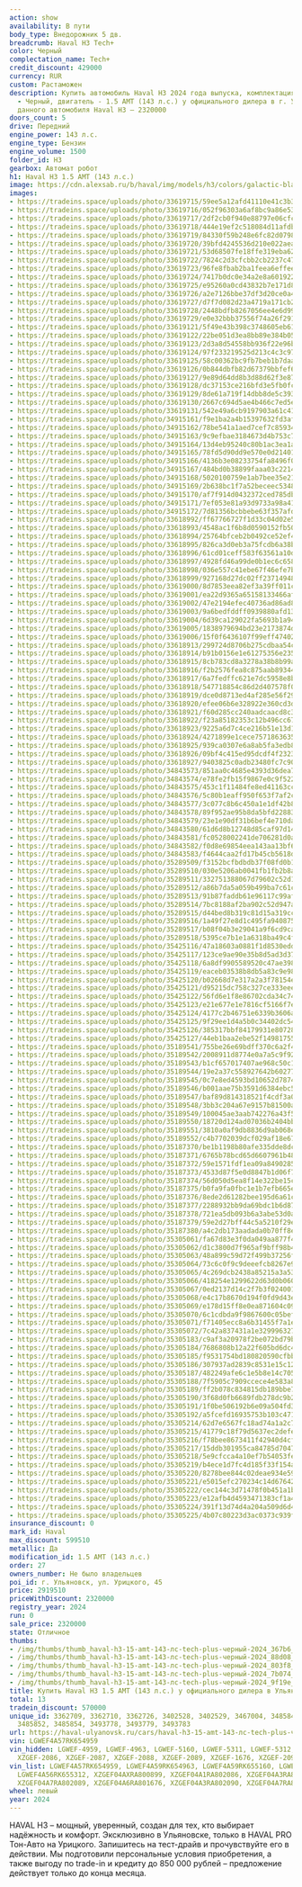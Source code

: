 ```yaml
---
action: show
availability: В пути
body_type: Внедорожник 5 дв.
breadcrumb: Haval H3 Tech+
color: Черный
complectation_name: Tech+
credit_discount: 429000
currency: RUR
custom: Растаможен
description: Купить автомобиль Haval H3 2024 года выпуска, комплектация Tech+, цвет
  - Черный, двигатель - 1.5 AMT (143 л.с.) у официального дилера в г. Ульяновск. Стоимость
  данного автомобиля Haval H3 – 2320000
doors_count: 5
drive: Передний
engine_power: 143 л.с.
engine_type: Бензин
engine_volume: 1500
folder_id: H3
gearbox: Автомат робот
h1: Haval H3 1.5 AMT (143 л.с.)
image: https://cdn.alexsab.ru/b/haval/img/models/h3/colors/galactic-black.webp
images:
- https://tradeins.space/uploads/photo/33619715/59ee5a12afd41110e41c3b3314d367b6.JPG
- https://tradeins.space/uploads/photo/33619716/052f96303a6af8bc9a86e53e88688d08.JPG
- https://tradeins.space/uploads/photo/33619717/2df2cb0f940e88797e06cfcd511803f8.JPG
- https://tradeins.space/uploads/photo/33619718/444e19ef2c518084d11afdb37cd7b074.JPG
- https://tradeins.space/uploads/photo/33619719/84330f59b248e6fc82d0798ea939f19e.jpg
- https://tradeins.space/uploads/photo/33619720/39bfd4245536d210e022aea225a9fe91.JPG
- https://tradeins.space/uploads/photo/33619721/53d68507fe18ffe319eba62c83e6e558.jpg
- https://tradeins.space/uploads/photo/33619722/7824c2d3cfcbb2cb2237c470ab539577.jpg
- https://tradeins.space/uploads/photo/33619723/96fe8fbab2ba1feea6effeeb46410fdc.jpg
- https://tradeins.space/uploads/photo/33619724/7417b0dc0e34a2e8a601922c388b02ae.jpg
- https://tradeins.space/uploads/photo/33619725/e95260a0cd43832b7e171d8d0e09aba9.jpg
- https://tradeins.space/uploads/photo/33619726/a2e7126bbe37df3d20ce0a415c172611.jpg
- https://tradeins.space/uploads/photo/33619727/d7f7d082d23a4719a171cb27073606d5.jpg
- https://tradeins.space/uploads/photo/33619728/2448bdfb8267056ee4e6d99c1a9d38a4.jpg
- https://tradeins.space/uploads/photo/33619729/e0e32bbb37556f74a26f29135d9b2d73.jpg
- https://tradeins.space/uploads/photo/33619121/5f49e43b398c3748605eb61e9f79d40d.JPG
- https://tradeins.space/uploads/photo/33619122/22be051d3ea8bb89e384b054f0ea173d.JPG
- https://tradeins.space/uploads/photo/33619123/2d3a8d54558bb936f22e96b52fc2b50e.jpg
- https://tradeins.space/uploads/photo/33619124/97f233219525d213c4c3c97c184e12ad.jpg
- https://tradeins.space/uploads/photo/33619125/58c00362bc9fb7beb1b7daaf95b49aaf.jpg
- https://tradeins.space/uploads/photo/33619126/0b844dbfb82d67379bbfef6e4c8ab184.jpg
- https://tradeins.space/uploads/photo/33619127/9e89d64dd8b3d88d62f3e87e1aa70d1a.jpg
- https://tradeins.space/uploads/photo/33619128/dc37153ce216bfd3e5fb0fc2d8f487ec.jpg
- https://tradeins.space/uploads/photo/33619129/8de61a719f14dbb8de5c39312de889b0.jpg
- https://tradeins.space/uploads/photo/33619130/2667c694d5ae4b466c7ed5e436461401.jpg
- https://tradeins.space/uploads/photo/33619131/542e49a6cb9197903a61c412f4c47428.jpg
- https://tradeins.space/uploads/photo/34915161/f9e1ba2a4b15397632fd3afd291c7374.jpg
- https://tradeins.space/uploads/photo/34915162/78be541a1aed7cef7c85934260cadda9.jpg
- https://tradeins.space/uploads/photo/34915163/9c9efbae3184673d4b753c76d5194ef2.jpg
- https://tradeins.space/uploads/photo/34915164/13d4eb95240c80b1ac3ea1a75199f12f.jpg
- https://tradeins.space/uploads/photo/34915165/78fd5d90dd9e570e0d214012b98b4ccc.jpg
- https://tradeins.space/uploads/photo/34915166/4136b3e08233754fa8496f0f82bcaefb.jpg
- https://tradeins.space/uploads/photo/34915167/484bd0b38899faaa03c2214ab15b210d.jpg
- https://tradeins.space/uploads/photo/34915168/5020100759e1ab7bee35e219cfe2fe00.jpg
- https://tradeins.space/uploads/photo/34915169/2b638bc1f7a52beceec5348b9c739d00.jpg
- https://tradeins.space/uploads/photo/34915170/af7f914d0432372ced785db19bb97026.jpg
- https://tradeins.space/uploads/photo/34915171/7ef053e81a93d9733a98a414772aa9dc.jpg
- https://tradeins.space/uploads/photo/34915172/7d81356bcbbebe63f357afd4dc7a966b.jpg
- https://tradeins.space/uploads/photo/33618992/ff67766727f1d33c04d02e5a32092220.JPG
- https://tradeins.space/uploads/photo/33618993/4548ac1f6b8d0590152fb50b721108a7.JPG
- https://tradeins.space/uploads/photo/33618994/25764bfceb2b0492ce52ef4c57b3cfb2.JPG
- https://tradeins.space/uploads/photo/33618995/826ca3d0eb3a75fcdb6a38ba5f8e374d.JPG
- https://tradeins.space/uploads/photo/33618996/61cd01ceff583f63561a10d88de50c74.JPG
- https://tradeins.space/uploads/photo/33618997/4928fd46a99de0b1ec6c6585830b186b.jpg
- https://tradeins.space/uploads/photo/33618998/036e557c41ebe67f46efe7b027d6f85f.jpg
- https://tradeins.space/uploads/photo/33618999/927168d27dc02ff23714948b5b14edce.jpg
- https://tradeins.space/uploads/photo/33619000/8d7853eea82ef3a39ff011c491f56b89.jpg
- https://tradeins.space/uploads/photo/33619001/ea22d9365a65158133466af8455e31df.jpg
- https://tradeins.space/uploads/photo/33619002/47e2194efec40736ad86ad8fb5f0e00f.jpg
- https://tradeins.space/uploads/photo/33619003/9a6bedfddff0939880afd1353790fa4b.jpg
- https://tradeins.space/uploads/photo/33619004/6d39ca129022fa5693b1a9429059911f.jpg
- https://tradeins.space/uploads/photo/33619005/1838979694bd23e2173874d74180032c.jpg
- https://tradeins.space/uploads/photo/33619006/15f0f6436107f99eff4740260160564e.jpg
- https://tradeins.space/uploads/photo/33618913/299724d8706b275cdbaa54cc0b1c4c42.JPG
- https://tradeins.space/uploads/photo/33618914/b91b0156e1e61275356e235c494564ab.JPG
- https://tradeins.space/uploads/photo/33618915/8cb783cd8a3278a38b8b99a54dd39d50.jpg
- https://tradeins.space/uploads/photo/33618916/f2b2576fea8c875aab893448a0444310.JPG
- https://tradeins.space/uploads/photo/33618917/6a7fedffc621e7dc5958e8b63ccb98b7.jpg
- https://tradeins.space/uploads/photo/33618918/547718854c86d2d407578f01614df5d7.jpg
- https://tradeins.space/uploads/photo/33618919/dce0d8713ed4af285e56f29afd281bc3.jpg
- https://tradeins.space/uploads/photo/33618920/efee06b6e328922e360cd3dbd61986d7.jpg
- https://tradeins.space/uploads/photo/33618921/f60d285cc240aadcaacd8c3506d34c58.jpg
- https://tradeins.space/uploads/photo/33618922/f23a85182353c12b496cc67bf3e30f7f.jpg
- https://tradeins.space/uploads/photo/33618923/9225a6d7c4ce216b51e13d1cd7363cc1.jpg
- https://tradeins.space/uploads/photo/33618924/4271899e1cece75718636358a57bb29c.JPG
- https://tradeins.space/uploads/photo/33618925/939ca0307e6a8ab5fa3edb8f7bf5c5ff.JPG
- https://tradeins.space/uploads/photo/33618926/09bf4c415ed95dcdf4f232398e3e1bc8.jpg
- https://tradeins.space/uploads/photo/33618927/9403825c0adb23480fc7c909ddeb1b87.jpg
- https://tradeins.space/uploads/photo/34843573/851aa0c4685e4393d36dea7c3ecf6502.jpg
- https://tradeins.space/uploads/photo/34843574/e78fe2fb15f9867e0c9f522d9e2cf347.jpg
- https://tradeins.space/uploads/photo/34843575/453c1f11484fe8ed41163cce0c3d1782.jpg
- https://tradeins.space/uploads/photo/34843576/5c80b1eaff950f653f7af2c6ad1e5d13.jpg
- https://tradeins.space/uploads/photo/34843577/3c077c8b6c450a1e1df42b82a4b1eb1e.jpg
- https://tradeins.space/uploads/photo/34843578/89f952ae95b8da5bfd2288369e3ba9d6.jpg
- https://tradeins.space/uploads/photo/34843579/23e1e90df31b6bef4e710dad9d83b8fd.jpg
- https://tradeins.space/uploads/photo/34843580/61d6d8b12748d85caf97d142e023e91a.jpg
- https://tradeins.space/uploads/photo/34843581/fc0528002241de706281d0adbb3f2218.JPG
- https://tradeins.space/uploads/photo/34843582/f0d8e69854eea143aa13bf69b998c7f7.JPG
- https://tradeins.space/uploads/photo/34843583/f4644caa2fd17b45cb5618db0f006e8f.JPG
- https://tradeins.space/uploads/photo/35289509/f3152bcfbdbdb37f08fd0b1e31ca8a93.JPG
- https://tradeins.space/uploads/photo/35289510/030e5206ab0041fb1fb2b8a29abac7a9.JPG
- https://tradeins.space/uploads/photo/35289511/332751388067d79602c52d1362bada69.JPG
- https://tradeins.space/uploads/photo/35289512/a86b7da5a059b499ba7c61cf2cabf6ed.JPG
- https://tradeins.space/uploads/photo/35289513/91b87faddb61e96117c99afba77b54ab.JPG
- https://tradeins.space/uploads/photo/35289514/7bc8188af2ba902c52d947a2a7c3c85d.JPG
- https://tradeins.space/uploads/photo/35289515/d44bed8b319c81d15a319cc13b1d5ec6.JPG
- https://tradeins.space/uploads/photo/35289516/1a49f27e8d1c495fa9408752316492c6.JPG
- https://tradeins.space/uploads/photo/35289517/b08f04b3e29041a9f6cd9ca4c3a40e8a.JPG
- https://tradeins.space/uploads/photo/35289518/5395ce7b1e1a6318ba49c4ffa1081b9a.JPG
- https://tradeins.space/uploads/photo/35425116/47a18603a0881f1d8530eddf678f06b1.jpg
- https://tradeins.space/uploads/photo/35425117/123ce9ae90e35b8d5ad3d37ca6920932.jpg
- https://tradeins.space/uploads/photo/35425118/6a8df9905589520c47ae398a30e499f2.jpg
- https://tradeins.space/uploads/photo/35425119/eaceb03538b8db5a83c9e98c062cffb6.jpg
- https://tradeins.space/uploads/photo/35425120/b02668d7e317a2a3f78154ec9088df1d.jpg
- https://tradeins.space/uploads/photo/35425121/d95215dc758c327ce333eee4ad820cd1.jpg
- https://tradeins.space/uploads/photo/35425122/56fd6e1f8e86702cda34c7482b331835.jpg
- https://tradeins.space/uploads/photo/35425123/e21e677e1e7816cf5166f7eb634e0511.jpg
- https://tradeins.space/uploads/photo/35425124/4177c2b46751e6339b3606a5d1d0d461.jpg
- https://tradeins.space/uploads/photo/35425125/9f29ee1d4a5b0c34402dc543d460bc14.jpg
- https://tradeins.space/uploads/photo/35425126/385317bbf84179931e80728d2b11aeea.jpg
- https://tradeins.space/uploads/photo/35425127/44eb1baa2ebe52f149817557549a3284.jpg
- https://tradeins.space/uploads/photo/35189541/755be26e69bdff370c6a2f490a4569e5.jpg
- https://tradeins.space/uploads/photo/35189542/2008911d8774e0a7a5c9f922c688f8d3.jpg
- https://tradeins.space/uploads/photo/35189543/b1cf657017407ae968c50c16a8dd99ca.jpg
- https://tradeins.space/uploads/photo/35189544/19e2a37c558927642b602774d2fd6b4a.jpg
- https://tradeins.space/uploads/photo/35189545/0c7e8ed4593bd10652d78745bddf7c85.jpg
- https://tradeins.space/uploads/photo/35189546/b001aae75b3591d6384ebc57e295f0d3.jpg
- https://tradeins.space/uploads/photo/35189547/baf89d814318521f4cdf3a0275862760.jpg
- https://tradeins.space/uploads/photo/35189548/3bb3c204a67e9157b81500ab07faae1a.jpg
- https://tradeins.space/uploads/photo/35189549/100045ae3aab742276a43f55fa4bf3cb.jpg
- https://tradeins.space/uploads/photo/35189550/18720d124ad07036b2404bb29bc154ad.jpg
- https://tradeins.space/uploads/photo/35189551/3810a0af9db8836d9ab068e4cd5ddfe5.jpg
- https://tradeins.space/uploads/photo/35189552/c4b7702039dcf029af18e677227ea9c8.jpg
- https://tradeins.space/uploads/photo/35187370/be1b1198b80afe335dde8dcf6b9559cb.JPG
- https://tradeins.space/uploads/photo/35187371/6765b78bcd65d6607961b4898e07f978.JPG
- https://tradeins.space/uploads/photo/35187372/59e1571fdf1ea09a84902857725d092e.JPG
- https://tradeins.space/uploads/photo/35187373/4533d87f5e0d8847b1d06f73531151b5.JPG
- https://tradeins.space/uploads/photo/35187374/56d050d5ea8f14e322be15c9d9932a28.JPG
- https://tradeins.space/uploads/photo/35187375/b0fa9fa0fbc1e1b7efb665e8c0070a22.JPG
- https://tradeins.space/uploads/photo/35187376/8ede2d61282bee195d6a61cfd1e06b45.JPG
- https://tradeins.space/uploads/photo/35187377/2288932bb9da69bdc1b6d87b3ab257e2.jpg
- https://tradeins.space/uploads/photo/35187378/721ea5db093b6a3abe53d0a43c13250f.jpg
- https://tradeins.space/uploads/photo/35187379/59e2d27bff44c5a5210f29e9d46e21b3.jpg
- https://tradeins.space/uploads/photo/35187380/a4c2db173aadada0b70ff8e96c53e41d.jpg
- https://tradeins.space/uploads/photo/35305061/fa67d83e3f0da049aa877f48009883df.jpg
- https://tradeins.space/uploads/photo/35305062/d1c3800d7f965af9bff98b46fd3de6e2.jpg
- https://tradeins.space/uploads/photo/35305063/48a899c59d72f499b37256fe9f878936.jpg
- https://tradeins.space/uploads/photo/35305064/73c6c0f9c9deeefcb8267e90453ac3d0.jpg
- https://tradeins.space/uploads/photo/35305065/4c269dcb2438a85215a3a5369ad3d99a.jpg
- https://tradeins.space/uploads/photo/35305066/418254e1299622d63d0b0603082ad98f.jpg
- https://tradeins.space/uploads/photo/35305067/0ed2137d14c2f7b3f024001e41fbe219.jpg
- https://tradeins.space/uploads/photo/35305068/e4c17b8670d194f0fd9d43ea16dd428e.jpg
- https://tradeins.space/uploads/photo/35305069/e178d15ff8e0ea871604c099f60f84dd.jpg
- https://tradeins.space/uploads/photo/35305070/6c1cdbda9f9867600c05bef21948646a.jpg
- https://tradeins.space/uploads/photo/35305071/f71405ecc8a6b31455f7a1e4e8fd1c6c.jpg
- https://tradeins.space/uploads/photo/35305072/7c42a837431a1e3299963276411591bf.jpg
- https://tradeins.space/uploads/photo/35305183/c9af3a20978f2be072bd79b8010d5f0c.jpg
- https://tradeins.space/uploads/photo/35305184/7686808b12a22f605bd6dc483b4b7589.jpg
- https://tradeins.space/uploads/photo/35305185/f9531754bd180820590cfbbfaf09fdb6.jpg
- https://tradeins.space/uploads/photo/35305186/307937ad2839c8531e15c1238b66dbc2.jpg
- https://tradeins.space/uploads/photo/35305187/482249afe6c1e5b8e14c7057ec422a15.jpg
- https://tradeins.space/uploads/photo/35305188/7f5905c7909ccece4e583a8d7f542b57.jpg
- https://tradeins.space/uploads/photo/35305189/ff2b078c834815db189bbe79d8428eb3.jpg
- https://tradeins.space/uploads/photo/35305190/3f68d0fb6689fdb278dc9b219bd5f0c0.jpg
- https://tradeins.space/uploads/photo/35305191/1f0be506192b6e09a504fd392a1e879f.jpg
- https://tradeins.space/uploads/photo/35305192/a5fcefd16935753b103c4715edb895db.jpg
- https://tradeins.space/uploads/photo/35305214/62d7e6567fc18ad74a1a2c7934f17e0f.jpg
- https://tradeins.space/uploads/photo/35305215/41779c18f79d5637ec2defecb3329c31.jpg
- https://tradeins.space/uploads/photo/35305216/f78bee8673411f42940d4cf78b2dd903.jpg
- https://tradeins.space/uploads/photo/35305217/15ddb301955ca84785d704732334ef8e.jpg
- https://tradeins.space/uploads/photo/35305218/5e9cfcca4a10ef7b54053fea479ee6bb.jpg
- https://tradeins.space/uploads/photo/35305219/b4ece1d7fc4d185f33f154af2b01ceb5.jpg
- https://tradeins.space/uploads/photo/35305220/8278bee844c02deae934e59b93b1d214.jpg
- https://tradeins.space/uploads/photo/35305221/e5015efc270234c14d67642435045f64.jpg
- https://tradeins.space/uploads/photo/35305222/cec144c3d71478f0b451a1bdc11cf248.jpg
- https://tradeins.space/uploads/photo/35305223/e12afb4d4593471383cf1a40fa4d9d56.jpg
- https://tradeins.space/uploads/photo/35305224/391f13d74d4a204a509d6d4664020b18.jpg
- https://tradeins.space/uploads/photo/35305225/4b07c80223d3ac0373c939fd26c1b0f2.jpg
insurance_discount: 0
mark_id: Haval
max_discount: 599510
metallic: Да
modification_id: 1.5 AMT (143 л.с.)
order: 27
owners_number: Не было владельцев
poi_id: г. Ульяновск, ул. Урицкого, 45
price: 2919510
priceWithDiscount: 2320000
registry_year: 2024
run: 0
sale_price: 2320000
state: Отличное
thumbs:
- /img/thumbs/thumb_haval-h3-15-amt-143-лс-tech-plus-черный-2024_367b6_0.webp
- /img/thumbs/thumb_haval-h3-15-amt-143-лс-tech-plus-черный-2024_88d08_1.webp
- /img/thumbs/thumb_haval-h3-15-amt-143-лс-tech-plus-черный-2024_803f8_2.webp
- /img/thumbs/thumb_haval-h3-15-amt-143-лс-tech-plus-черный-2024_7b074_3.webp
- /img/thumbs/thumb_haval-h3-15-amt-143-лс-tech-plus-черный-2024_9f19e_4.webp
title: Купить Haval H3 1.5 AMT (143 л.с.) у официального дилера в Ульяновске
total: 13
tradein_discount: 570000
unique_id: 3362709, 3362710, 3362726, 3402528, 3402529, 3467004, 3485848, 3485850,
  3485852, 3485854, 3493778, 3493779, 3493783
url: https://haval-ulyanovsk.ru/cars/haval-h3-15-amt-143-лс-tech-plus-черный-2024/
vin: LGWEF4A57RK654959
vin_hidden: LGWEF-4959, LGWEF-4963, LGWEF-5160, LGWEF-5311, LGWEF-5312, XZGEF-0899,
  XZGEF-2086, XZGEF-2087, XZGEF-2088, XZGEF-2089, XZGEF-1676, XZGEF-2090, XZGEF-1671
vin_list: LGWEF4A57RK654959, LGWEF4A59RK654963, LGWEF4A59RK655160, LGWEF4A54RK655311,
  LGWEF4A56RK655312, XZGEF04AXRA800899, XZGEF04A1RA802086, XZGEF04A3RA802087, XZGEF04A5RA802088,
  XZGEF04A7RA802089, XZGEF04A6RA801676, XZGEF04A3RA802090, XZGEF04A7RA801671
wheel: левый
year: 2024
---
```

HAVAL H3 – мощный, уверенный, создан для тех, кто выбирает надёжность и комфорт. Эксклюзивно в Ульяновске, только в HAVAL PRO Тон-Авто на Урицкого. Запишитесь на тест-драйв и прочувствуйте его в действии. Мы подготовили персональные условия приобретения, а также выгоду по trade-in и кредиту до 850 000 рублей – предложение действует только до конца месяца.
